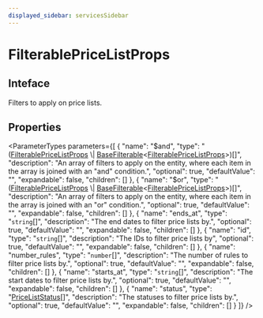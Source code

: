 ```yaml
---
displayed_sidebar: servicesSidebar
---
```



# FilterablePriceListProps

## Inteface

Filters to apply on price lists.

## Properties

<ParameterTypes parameters={[
  {
    "name": "$and",
    "type": "([FilterablePriceListProps](services.FilterablePriceListProps-1.mdx) \\| [BaseFilterable](services.BaseFilterable.mdx)&#60;[FilterablePriceListProps](services.FilterablePriceListProps-1.mdx)&#62;)[]",
    "description": "An array of filters to apply on the entity, where each item in the array is joined with an \"and\" condition.",
    "optional": true,
    "defaultValue": "",
    "expandable": false,
    "children": []
  },
  {
    "name": "$or",
    "type": "([FilterablePriceListProps](services.FilterablePriceListProps-1.mdx) \\| [BaseFilterable](services.BaseFilterable.mdx)&#60;[FilterablePriceListProps](services.FilterablePriceListProps-1.mdx)&#62;)[]",
    "description": "An array of filters to apply on the entity, where each item in the array is joined with an \"or\" condition.",
    "optional": true,
    "defaultValue": "",
    "expandable": false,
    "children": []
  },
  {
    "name": "ends_at",
    "type": "`string`[]",
    "description": "The end dates to filter price lists by.",
    "optional": true,
    "defaultValue": "",
    "expandable": false,
    "children": []
  },
  {
    "name": "id",
    "type": "`string`[]",
    "description": "The IDs to filter price lists by",
    "optional": true,
    "defaultValue": "",
    "expandable": false,
    "children": []
  },
  {
    "name": "number_rules",
    "type": "`number`[]",
    "description": "The number of rules to filter price lists by.",
    "optional": true,
    "defaultValue": "",
    "expandable": false,
    "children": []
  },
  {
    "name": "starts_at",
    "type": "`string`[]",
    "description": "The start dates to filter price lists by.",
    "optional": true,
    "defaultValue": "",
    "expandable": false,
    "children": []
  },
  {
    "name": "status",
    "type": "[PriceListStatus](../enums/services.PriceListStatus-2.mdx)[]",
    "description": "The statuses to filter price lists by.",
    "optional": true,
    "defaultValue": "",
    "expandable": false,
    "children": []
  }
]} />
